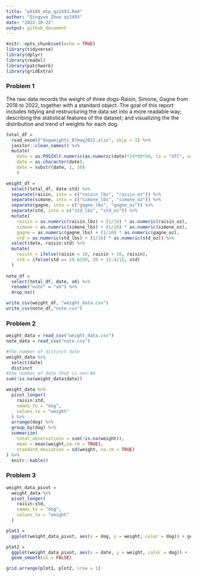 ```yaml
---
title: "p8105_mtp_qz2493.Rmd"
author: "Qingyue Zhuo qz2493"
date: "2022-10-22"
output: github_document
---
```


```r
knitr::opts_chunk$set(echo = TRUE)
library(tidyverse)
library(dplyr)
library(readxl)
library(patchwork)
library(gridExtra)
```

### Problem 1
The raw data records the weight of three dogs-Raisin, Simone, Gagne from 2018 to 2022, together with a standard object. The goal of this report includes tidying and restructuring the data set into a more readable way; describing the statistical features of the dataset; and visualizing the the distribution and trend of weights for each dog.
```r
total_df = 
  read_excel("dogweights_07may2022.xlsx", skip = 1) %>%
  janitor::clean_names() %>%
  mutate(
    date = as.POSIXlt.numeric(as.numeric(date)*24*60*60, tz = "UTC", origin = "1899-12-30"),
    date = as.character(date),
    date = substr(date, 1, 10)
    ) 

weight_df =
  select(total_df, date:std) %>%
  separate(raisin, into = c("raisin_lbs", "raisin_oz")) %>%
  separate(simone, into = c("simone_lbs", "simone_oz")) %>%
  separate(gagne, into = c("gagne_lbs", "gagne_oz")) %>%
  separate(std, into = c("std_lbs", "std_oz")) %>%
  mutate(
    raisin = as.numeric(raisin_lbs) + (1/16) * as.numeric(raisin_oz),
    simone = as.numeric(simone_lbs) + (1/16) * as.numeric(simone_oz),
    gagne = as.numeric(gagne_lbs) + (1/16) * as.numeric(gagne_oz),
    std = as.numeric(std_lbs) + (1/16) * as.numeric(std_oz)) %>%
  select(date, raisin:std) %>%
  mutate(
    raisin = ifelse(raisin < 10, raisin + 10, raisin),
    std = ifelse(std == 29.6250, 20 + 15.4/15, std)
  )
  
note_df = 
  select(total_df, date, x6) %>%
  rename("note" = "x6") %>%
  drop_na()
```

```r
write_csv(weight_df, "weight_data.csv")
write_csv(note_df,"note.csv")
```

### Problem 2
```r
weight_data = read_csv("weight_data.csv")
note_data = read_csv("note.csv")
```

```r
#the number of distinct date
weight_data %>% 
  select(date)
  distinct 
#the number of date that is non-NA
sum(!is.na(weight_data$date))
```

```r
weight_data %>%
  pivot_longer(
    raisin:std,
    names_to = "dog",
    values_to = "weight"
  ) %>%
  arrange(dog) %>%
  group_by(dog) %>%
  summarize(
    total_observations = sum(!is.na(weight)),
    mean = mean(weight,na.rm = TRUE),
    standard_deviation = sd(weight, na.rm = TRUE)
) %>%
  knitr::kable()
```


### Problem 3
```r
weight_data_pivot = 
  weight_data %>%
  pivot_longer(
    raisin:std,
    names_to = "dog",
    values_to = "weight"
  )

```

```r
plot1 =
  ggplot(weight_data_pivot, aes(x = dog, y = weight, color = dog)) + geom_boxplot()

plot2 = 
  ggplot(weight_data_pivot, aes(x = date, y = weight, color = dog)) + 
  geom_smooth(se = FALSE) 

grid.arrange(plot1, plot2, nrow = 1)
```

